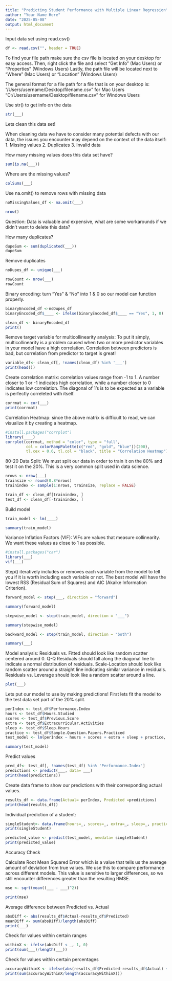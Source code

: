 ```yaml
---
title: "Predicting Student Performance with Multiple Linear Regression"
author: "Your Name Here"
date: "2025-05-08"
output: html_document
---
```


Input data set using read.csv()
```r
df <- read.csv("", header = TRUE)
```

To find your file path make sure the csv file is located on your desktop for easy access. 
Then, right click the file and select "Get Info" (Mac Users) or "Properties" (Windows Users)
Lastly, the path file will be located next to "Where" (Mac Users) or "Location" (Windows Users)

The general format for a file path for a file that is on your desktop is:
"/Users/username/Desktop/filename.csv" for Mac Users
"C:/Users/username/Desktop/filename.csv" for Windows Users

Use str() to get info on the data
```r
str(___)
```

Lets clean this data set!

When cleaning data we have to consider many potential defects with our data, the issues you encounter may depend on the context of the data itself:
1. Missing values
2. Duplicates
3. Invalid data

How many missing values does this data set have?
```r
sum(is.na(___))
```

Where are the missing values?
```r
colSums(___)
```

Use na.omit() to remove rows with missing data
```r
noMissingValues_df <- na.omit(___)

nrow()
```

Question: Data is valuable and expensive, what are some workarounds if we didn't want to delete this data?

How many duplicates?
```r
dupeSum <- sum(duplicated(___))
dupeSum
```

Remove duplicates
```r
noDupes_df <- unique(___)

rowCount <- nrow(___)
rowCount
```

Binary encoding: turn "Yes" & "No" into 1 & 0 so our model can function properly.
```r
binaryEncoded_df <-noDupes_df
binaryEncoded_df$____ <- ifelse(binaryEncoded_df$____ == "Yes", 1, 0)

clean_df <- binaryEncoded_df
print()
```

Remove target variable for multicollinearity analysis:
To put it simply, multicollinearity is a problem caused when two or more predictor variables in your model have a high correlation. Correlation between predictors is bad, but correlation from predictor to target is great! 
```r
variable_df<- clean_df[, !names(clean_df) %in% '___']
print(head())
```

Create correlation matrix: correlation values range from -1 to 1. A number closer to 1 or -1 indicates high correlation, while a number closer to 0 indicates low correlation. The diagonal of 1's is to be expected as a variable is perfectly correleted with itself. 
```r
corrmat <- cor(___)
print(corrmat)
```

Correlation Heatmap: since the above matrix is difficult to read, we can visualize it by creating a heatmap.
```r
#install.packages("corrplot")
library(____)
corrplot(corrmat, method = "color", type = "full", 
         col = colorRampPalette(c("red", "gold", "blue"))(200),
         tl.cex = 0.6, tl.col = "black", title = "Correlation Heatmap")
```

80-20 Data Split: We must split our data in order to train it on the 80% and test it on the 20%. This is a very common split used in data science.
```r
nrows <- nrow(___)
trainsize <- round(0.8*nrows)
trainindex <- sample(1:nrows, trainsize, replace = FALSE)

train_df <- clean_df[trainindex, ]
test_df <- clean_df[-trainindex, ]
```

Build model
```r
train_model <- lm(____)

summary(train_model)
```

Variance Inflation Factors (VIF): VIFs are values that measure collinearity. We want these values as close to 1 as possible.
```r
#install.packages("car")
library(___)
vif(___)
```

Step() iteratively includes or removes each variable from the model to tell you if it is worth including each variable or not. The best model will have the lowest RSS (Residual Sum of Squares) and AIC (Akaike Information Criterion).

```r
forward_model <- step(___, direction = "forward")

summary(forward_model)
```

```r
stepwise_model <- step(train_model, direction = "___")

summary(stepwise_model)
```

```r
backward_model <- step(train_model, direction = "both")

summary(___)
```

Model analysis:
Residuals vs. Fitted should look like random scatter centered around 0.
Q-Q Residuals should fall along the diagonal line to indicate a normal distribution of residuals.
Scale-Location should look like random scatter around a straight line indicating similar variance in residuals.
Residuals vs. Leverage should look like a random scatter around a line.
```r
plot(___)
```

Lets put our model to use by making predictions! First lets fit the model to the test data set part of the 20% split.
```r
perIndex <- test_df$Performance.Index
hours <- test_df$Hours.Studied
scores <- test_df$Previous.Score
extra <- test_df$Extracurricular.Activities
sleep <- test_df$Sleep.Hours
practice <- test_df$Sample.Question.Papers.Practiced
test_model <- lm(perIndex ~ hours + scores + extra + sleep + practice, data = test_df)
```

```r
summary(test_model)
```

Predict values
```r
pred_df<- test_df[, !names(test_df) %in% 'Performance.Index']
predictions <- predict(___, data= ___)
print(head(predictions))
```

Create data frame to show our predictions with their corresponding actual values.
```r
results_df <- data.frame(Actual= perIndex, Predicted =predictions)
print(head(results_df))
```

Individual prediction of a student:
```r
singleStudent<- data.frame(hours=_, scores=_, extra=_, sleep=_, practice=_)
print(singleStudent)

predicted_value <- predict(test_model, newdata= singleStudent)
print(predicted_value)
```

Accuracy Check

Calculate Root Mean Squared Error which is a value that tells us the average amount of deviation from true values. We use this to compare performance across different models. This value is sensitive to larger differences, so we still encounter differences greater than the resulting RMSE.
```r
mse <- sqrt(mean((___ - ___)^2))

print(mse)
```

Average difference between Predicted vs. Actual
```r
absDiff <- abs(results_df$Actual-results_df$Predicted)
meanDiff <- sum(absDiff)/length(absDiff)
print(___)
```

Check for values within certain ranges
```r
withinX <- ifelse(absDiff < _, 1, 0)
print(sum(___)/length(___))
```

Check for values within certain percentages
```r
accuracyWithinX <- ifelse(abs(results_df$Predicted-results_df$Actual) < _*results_df$Actual,1,0)
print(sum(accuracyWithinX/length(accuracyWithinX)))
```










